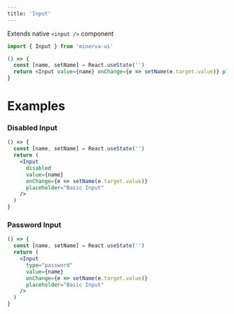 ```yaml
---
title: 'Input'
---
```



Extends native `<input />` component

```js
import { Input } from 'minerva-ui'
```

```jsx live
() => {
  const [name, setName] = React.useState('')
  return <Input value={name} onChange={e => setName(e.target.value)} placeholder="Basic Input" />
}
```

# Examples

### Disabled Input
```jsx live
() => {
  const [name, setName] = React.useState('')
  return (
    <Input
      disabled
      value={name}
      onChange={e => setName(e.target.value)}
      placeholder="Basic Input"
    />
  )
}
```

### Password Input
```jsx live
() => {
  const [name, setName] = React.useState('')
  return (
    <Input
      type="password"
      value={name}
      onChange={e => setName(e.target.value)}
      placeholder="Basic Input"
    />
  )
}
```